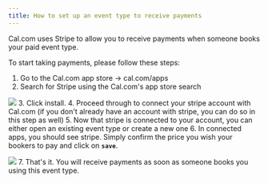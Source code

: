 ```yaml
---
title: How to set up an event type to receive payments
---
```


Cal.com uses Stripe to allow you to receive payments when someone books your paid event type.

To start taking payments, please follow these steps:

1. Go to the Cal.com app store -> cal.com/apps
2. Search for Stripe using the Cal.com's app store search

[![](https://calcom-inc-0470baa6daee.intercom-attachments-1.com/i/o/1195438478/53cae3464237fe8b5b5732a3/i1600x784-4szl8RRLxFIG_rvkfwz.png?expires=1736302500&signature=3635138e8ed7605c1e32d37ef38dd7e278949c6b60af33d96569effa81c8dd49&req=dSEuE819lYVYUfMW1HO4zcdGv441K3iK4tfJRU7p9XL5f1ByiaXpxbigw5gc%0AiRDK%0A)](https://calcom-inc-0470baa6daee.intercom-attachments-1.com/i/o/1195438478/53cae3464237fe8b5b5732a3/i1600x784-4szl8RRLxFIG_rvkfwz.png?expires=1736302500&signature=3635138e8ed7605c1e32d37ef38dd7e278949c6b60af33d96569effa81c8dd49&req=dSEuE819lYVYUfMW1HO4zcdGv441K3iK4tfJRU7p9XL5f1ByiaXpxbigw5gc%0AiRDK%0A) 3. Click install. 4. Proceed through to connect your stripe account with Cal.com (if you don't already have an account with stripe, you can do so in this step as well) 5. Now that stripe is connected to your account, you can either open an existing event type or create a new one 6. In connected apps, you should see stripe. Simply confirm the price you wish your bookers to pay and click on **`save`**.

[![](https://calcom-inc-0470baa6daee.intercom-attachments-1.com/i/o/1195438496/ed5264946d248e316c9ef8c8/i1600x141-u3PhP4xiRb84_qgagos.png?expires=1736302500&signature=9ee8e0ad21895dd5679a987b269955f6164d41dec3f113e1465cb19f1a16583c&req=dSEuE819lYVWX%2FMW1HO4zSQBmo484xTPzFvABQEK9J3qXPedIfx5IP8CgO0b%0A2E4k%0A)](https://calcom-inc-0470baa6daee.intercom-attachments-1.com/i/o/1195438496/ed5264946d248e316c9ef8c8/i1600x141-u3PhP4xiRb84_qgagos.png?expires=1736302500&signature=9ee8e0ad21895dd5679a987b269955f6164d41dec3f113e1465cb19f1a16583c&req=dSEuE819lYVWX%2FMW1HO4zSQBmo484xTPzFvABQEK9J3qXPedIfx5IP8CgO0b%0A2E4k%0A) 7. That's it. You will receive payments as soon as someone books you using this event type.
